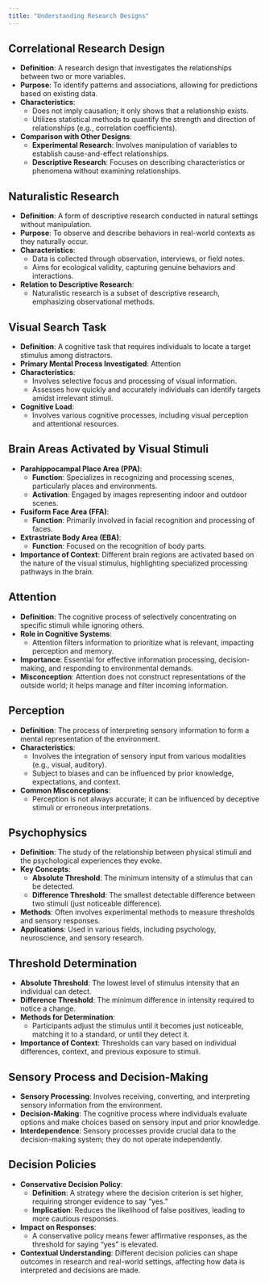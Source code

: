 ```yaml
---
title: "Understanding Research Designs"
---
```


## **Correlational Research Design**
- **Definition**: A research design that investigates the relationships between two or more variables.
- **Purpose**: To identify patterns and associations, allowing for predictions based on existing data.
- **Characteristics**:
  - Does not imply causation; it only shows that a relationship exists.
  - Utilizes statistical methods to quantify the strength and direction of relationships (e.g., correlation coefficients).
- **Comparison with Other Designs**:
  - **Experimental Research**: Involves manipulation of variables to establish cause-and-effect relationships.
  - **Descriptive Research**: Focuses on describing characteristics or phenomena without examining relationships.

## **Naturalistic Research**
- **Definition**: A form of descriptive research conducted in natural settings without manipulation.
- **Purpose**: To observe and describe behaviors in real-world contexts as they naturally occur.
- **Characteristics**:
  - Data is collected through observation, interviews, or field notes.
  - Aims for ecological validity, capturing genuine behaviors and interactions.
- **Relation to Descriptive Research**: 
  - Naturalistic research is a subset of descriptive research, emphasizing observational methods.

## **Visual Search Task**
- **Definition**: A cognitive task that requires individuals to locate a target stimulus among distractors.
- **Primary Mental Process Investigated**: Attention
- **Characteristics**:
  - Involves selective focus and processing of visual information.
  - Assesses how quickly and accurately individuals can identify targets amidst irrelevant stimuli.
- **Cognitive Load**: 
  - Involves various cognitive processes, including visual perception and attentional resources.

## **Brain Areas Activated by Visual Stimuli**
- **Parahippocampal Place Area (PPA)**:
  - **Function**: Specializes in recognizing and processing scenes, particularly places and environments.
  - **Activation**: Engaged by images representing indoor and outdoor scenes.
- **Fusiform Face Area (FFA)**:
  - **Function**: Primarily involved in facial recognition and processing of faces.
- **Extrastriate Body Area (EBA)**:
  - **Function**: Focused on the recognition of body parts.
- **Importance of Context**: Different brain regions are activated based on the nature of the visual stimulus, highlighting specialized processing pathways in the brain.

## **Attention**
- **Definition**: The cognitive process of selectively concentrating on specific stimuli while ignoring others.
- **Role in Cognitive Systems**: 
  - Attention filters information to prioritize what is relevant, impacting perception and memory.
- **Importance**: Essential for effective information processing, decision-making, and responding to environmental demands.
- **Misconception**: Attention does not construct representations of the outside world; it helps manage and filter incoming information.

## **Perception**
- **Definition**: The process of interpreting sensory information to form a mental representation of the environment.
- **Characteristics**:
  - Involves the integration of sensory input from various modalities (e.g., visual, auditory).
  - Subject to biases and can be influenced by prior knowledge, expectations, and context.
- **Common Misconceptions**:
  - Perception is not always accurate; it can be influenced by deceptive stimuli or erroneous interpretations.

## **Psychophysics**
- **Definition**: The study of the relationship between physical stimuli and the psychological experiences they evoke.
- **Key Concepts**:
  - **Absolute Threshold**: The minimum intensity of a stimulus that can be detected.
  - **Difference Threshold**: The smallest detectable difference between two stimuli (just noticeable difference).
- **Methods**: Often involves experimental methods to measure thresholds and sensory responses.
- **Applications**: Used in various fields, including psychology, neuroscience, and sensory research.

## **Threshold Determination**
- **Absolute Threshold**: The lowest level of stimulus intensity that an individual can detect.
- **Difference Threshold**: The minimum difference in intensity required to notice a change.
- **Methods for Determination**:
  - Participants adjust the stimulus until it becomes just noticeable, matching it to a standard, or until they detect it.
- **Importance of Context**: Thresholds can vary based on individual differences, context, and previous exposure to stimuli.

## **Sensory Process and Decision-Making**
- **Sensory Processing**: Involves receiving, converting, and interpreting sensory information from the environment.
- **Decision-Making**: The cognitive process where individuals evaluate options and make choices based on sensory input and prior knowledge.
- **Interdependence**: Sensory processes provide crucial data to the decision-making system; they do not operate independently.

## **Decision Policies**
- **Conservative Decision Policy**:
  - **Definition**: A strategy where the decision criterion is set higher, requiring stronger evidence to say "yes."
  - **Implication**: Reduces the likelihood of false positives, leading to more cautious responses.
- **Impact on Responses**: 
  - A conservative policy means fewer affirmative responses, as the threshold for saying "yes" is elevated.
- **Contextual Understanding**: Different decision policies can shape outcomes in research and real-world settings, affecting how data is interpreted and decisions are made.
